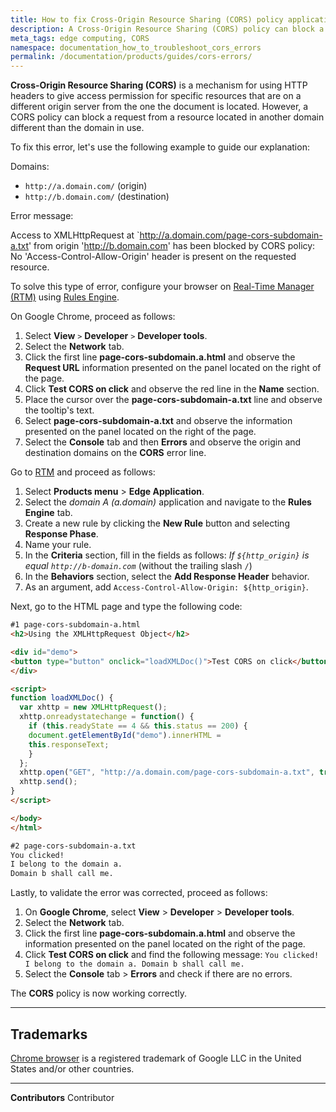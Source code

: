 ```yaml
---
title: How to fix Cross-Origin Resource Sharing (CORS) policy application errors
description: A Cross-Origin Resource Sharing (CORS) policy can block a request from a resource located in another domain different than the domain in use. Find out how to configure your application to fix this error.
meta_tags: edge computing, CORS
namespace: documentation_how_to_troubleshoot_cors_errors
permalink: /documentation/products/guides/cors-errors/
---
```


**Cross-Origin Resource Sharing (CORS)** is a mechanism for using HTTP headers to give access permission for specific resources that are on a different origin server from the one the document is located. However, a CORS policy can block a request from a resource located in another domain different than the domain in use.

To fix this error, let's use the following example to guide our explanation:

Domains:

- `http://a.domain.com/` (origin)
- `http://b.domain.com/` (destination)

Error message:

Access to XMLHttpRequest at `http://a.domain.com/page-cors-subdomain-a.txt' from origin 'http://b.domain.com' has been blocked by CORS policy: No 'Access-Control-Allow-Origin' header is present on the requested resource.

To solve this type of error, configure your browser on [Real-Time Manager (RTM)](https://console.azion.com/) using [Rules Engine](/en/documentation/products/build/edge-application/rules-engine/).

On Google Chrome, proceed as follows:

1. Select **View** `>` **Developer** `>` **Developer tools**.
2. Select the **Network** tab.
3. Click the first line **page-cors-subdomain.a.html** and observe the **Request URL** information presented on the panel located on the right of the page.
4. Click **Test CORS on click** and observe the red line in the **Name** section.
5. Place the cursor over the **page-cors-subdomain-a.txt** line and observe the tooltip's text.
6. Select **page-cors-subdomain-a.txt** and observe the information presented on the panel located on the right of the page.
7. Select the **Console** tab and then **Errors** and observe the origin and destination domains on the **CORS** error line.

Go to [RTM](https://console.azion.com/) and proceed as follows:

1. Select **Products menu** > **Edge Application**.
2. Select the *domain A (a.domain)* application and navigate to the **Rules Engine** tab.
3. Create a new rule by clicking the **New Rule** button and selecting **Response Phase**.
4. Name your rule.
5. In the **Criteria** section, fill in the fields as follows:
    *If `${http_origin}` is equal `http://b-domain.com`* (without the trailing slash `/`)
6. In the **Behaviors** section, select the **Add Response Header** behavior.
7. As an argument, add `Access-Control-Allow-Origin: ${http_origin}`.

Next, go to the HTML page and type the following code:

```html
#1 page-cors-subdomain-a.html
<h2>Using the XMLHttpRequest Object</h2>

<div id="demo">
<button type="button" onclick="loadXMLDoc()">Test CORS on click</button>
</div>

<script>
function loadXMLDoc() {
  var xhttp = new XMLHttpRequest();
  xhttp.onreadystatechange = function() {
	if (this.readyState == 4 && this.status == 200) {
  	document.getElementById("demo").innerHTML =
  	this.responseText;
	}
  };
  xhttp.open("GET", "http://a.domain.com/page-cors-subdomain-a.txt", true);
  xhttp.send();
}
</script>

</body>
</html>

#2 page-cors-subdomain-a.txt
You clicked!
I belong to the domain a.
Domain b shall call me.
```

Lastly, to validate the error was corrected, proceed as follows:

1. On **Google Chrome**, select **View** > **Developer** > **Developer tools**.
2. Select the **Network** tab.
3. Click the first line **page-cors-subdomain.a.html** and observe the information presented on the panel located on the right of the page.
4. Click **Test CORS on click** and find the following message:
    `You clicked! I belong to the domain a. Domain b shall call me.`
5. Select the **Console** tab > **Errors** and check if there are no errors.

The **CORS** policy is now working correctly.

---

## Trademarks

[Chrome browser](https://www.google.com/chrome/) is a registered trademark of Google LLC in the United States and/or other countries.



---


**Contributors** <ContributorList>Contributor</ContributorList>
